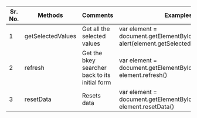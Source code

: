 
 
|Sr. No.|Methods|Comments|Examples|
|--- |--- |--- |--- |
|1|getSelectedValues|Get all the selected values|var element = document.getElementById("idOfElement");<br/>alert(element.getSelectedValues());|
|2|refresh|Get the bkey searcher back to its initial form|var element = document.getElementById("idOfElement");<br/>element.refresh()|
|3|resetData|Resets data|var element = document.getElementById("idOfElement");<br/>element.resetData()|


